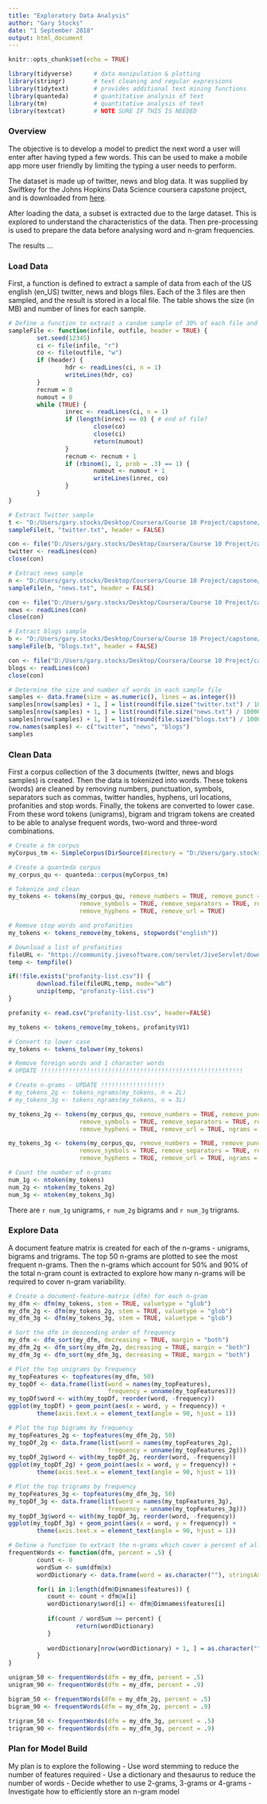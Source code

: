 ```yaml
---
title: "Exploratory Data Analysis"
author: "Gary Stocks"
date: "1 September 2018"
output: html_document
---
```


```r
knitr::opts_chunk$set(echo = TRUE)

library(tidyverse)      # data manipulation & plotting
library(stringr)        # text cleaning and regular expressions
library(tidytext)       # provides additional text mining functions
library(quanteda)       # quantitative analysis of text
library(tm)             # quantitative analysis of text
library(textcat)        # NOTE SURE IF THIS IS NEEDED


```

### Overview
The objective is to develop a model to predict the next word a user will enter after having typed a few words. This can be used to make a mobile app more user friendly by limiting the typing a user needs to perform.

The dataset is made up of twitter, news and blog data. It was supplied by Swiftkey for the Johns Hopkins Data Science coursera capstone project, and is downloaded from [here](https://d396qusza40orc.cloudfront.net/dsscapstone/dataset/Coursera-SwiftKey.zip). 

After loading the data, a subset is extracted due to the large dataset. This is explored to understand the characteristics of the data. Then pre-processing is used to prepare the data before analysing word and n-gram frequencies.

The results ...

### Load Data
First, a function is defined to extract a sample of data from each of the US english (en_US) twitter, news and blogs files. Each of the 3 files are then sampled, and the result is stored in a local file. The table shows the size (in MB) and number of lines for each sample.

```r

# Define a function to extract a random sample of 30% of each file and store in a file
sampleFile <- function(infile, outfile, header = TRUE) {
        set.seed(12345)
        ci <- file(infile, "r")
        co <- file(outfile, "w")
        if (header) {
                hdr <- readLines(ci, n = 1)
                writeLines(hdr, co)
        }
        recnum = 0
        numout = 0
        while (TRUE) {
                inrec <- readLines(ci, n = 1)
                if (length(inrec) == 0) { # end of file?
                        close(co)
                        close(ci)
                        return(numout)
                }
                recnum <- recnum + 1
                if (rbinom(1, 1, prob = .3) == 1) {
                        numout <- numout + 1
                        writeLines(inrec, co)
                }
        }
}

# Extract Twitter sample
t <- "D:/Users/gary.stocks/Desktop/Coursera/Course 10 Project/capstone/data/en_US/en_US.twitter.txt"
sampleFile(t, "twitter.txt", header = FALSE)

con <- file("D:/Users/gary.stocks/Desktop/Coursera/Course 10 Project/capstone/twitter.txt", "r")
twitter <- readLines(con) 
close(con) 

# Extract news sample
n <- "D:/Users/gary.stocks/Desktop/Coursera/Course 10 Project/capstone/data/en_US/en_US.news.txt"
sampleFile(n, "news.txt", header = FALSE)

con <- file("D:/Users/gary.stocks/Desktop/Coursera/Course 10 Project/capstone/news.txt", "r")
news <- readLines(con) 
close(con) 

# Extract blogs sample
b <- "D:/Users/gary.stocks/Desktop/Coursera/Course 10 Project/capstone/data/en_US/en_US.blogs.txt"
sampleFile(b, "blogs.txt", header = FALSE)

con <- file("D:/Users/gary.stocks/Desktop/Coursera/Course 10 Project/capstone/news.txt", "r")
blogs <- readLines(con) 
close(con) 

# Determine the size and number of words in each sample file
samples <- data.frame(size = as.numeric(), lines = as.integer())
samples[nrow(samples) + 1, ] = list(round(file.size("twitter.txt") / 1000000, 2), length(twitter))
samples[nrow(samples) + 1, ] = list(round(file.size("news.txt") / 1000000, 2), length(news))
samples[nrow(samples) + 1, ] = list(round(file.size("blogs.txt") / 1000000, 2), length(blogs))
row.names(samples) <- c("twitter", "news", "blogs")
samples

```

### Clean Data
First a corpus collection of the 3 documents (twitter, news and blogs samples) is created. Then the data is tokenized into words. These tokens (words) are cleaned by removing numbers, punctuation, symbols, separators such as commas, twitter handles, hyphens, url locations, profanities and stop words. Finally, the tokens are converted to lower case. From these word tokens (unigrams), bigram and trigram tokens are created to be able to analyse frequent words, two-word and three-word combinations.

```r

# Create a tm corpus
myCorpus_tm <- SimpleCorpus(DirSource(directory = "D:/Users/gary.stocks/Desktop/Coursera/Course 10 Project/capstone/sampledata"))

# Create a quanteda corpus
my_corpus_qu <- quanteda::corpus(myCorpus_tm)

# Tokenize and clean
my_tokens <- tokens(my_corpus_qu, remove_numbers = TRUE, remove_punct = TRUE,
                    remove_symbols = TRUE, remove_separators = TRUE, remove_twitter = TRUE,
                    remove_hyphens = TRUE, remove_url = TRUE)

# Remove stop words and profanities
my_tokens <- tokens_remove(my_tokens, stopwords("english"))

# Download a list of profanities
fileURL <- "https://community.jivesoftware.com/servlet/JiveServlet/download/1907-1-3237/profanity-list.zip"
temp <- tempfile()

if(!file.exists("profanity-list.csv")) {
        download.file(fileURL,temp, mode="wb")
        unzip(temp, "profanity-list.csv")
}

profanity <- read.csv("profanity-list.csv", header=FALSE)

my_tokens <- tokens_remove(my_tokens, profanity$V1)

# Convert to lower case
my_tokens <- tokens_tolower(my_tokens)

# Remove foreign words and 1 character words
# UPDATE !!!!!!!!!!!!!!!!!!!!!!!!!!!!!!!!!!!!!!!!!!!!!!!!!!!!!!!!!

# Create n-grams - UPDATE !!!!!!!!!!!!!!!!!!
# my_tokens_2g <- tokens_ngrams(my_tokens, n = 2L)
# my_tokens_3g <- tokens_ngrams(my_tokens, n = 3L)

my_tokens_2g <- tokens(my_corpus_qu, remove_numbers = TRUE, remove_punct = TRUE,
                    remove_symbols = TRUE, remove_separators = TRUE, remove_twitter = TRUE,
                    remove_hyphens = TRUE, remove_url = TRUE, ngrams = 2L)

my_tokens_3g <- tokens(my_corpus_qu, remove_numbers = TRUE, remove_punct = TRUE,
                    remove_symbols = TRUE, remove_separators = TRUE, remove_twitter = TRUE,
                    remove_hyphens = TRUE, remove_url = TRUE, ngrams = 3L)

# Count the number of n-grams
num_1g <- ntoken(my_tokens)
num_2g <- ntoken(my_tokens_2g)
num_3g <- ntoken(my_tokens_3g)

```

There are `r num_1g` unigrams, `r num_2g` bigrams and `r num_3g` trigrams.

### Explore Data

A document feature matrix is created for each of the n-grams - unigrams, bigrams and trigrams. The top 50 n-grams are plotted to see the most frequent n-grams. Then the n-grams which account for 50% and 90% of the total n-gram count is extracted to explore how many n-grams will be required to cover n-gram variability.

```r

# Create a document-feature-matrix (dfm) for each n-gram
my_dfm <- dfm(my_tokens, stem = TRUE, valuetype = "glob")
my_dfm_2g <- dfm(my_tokens_2g, stem = TRUE, valuetype = "glob")
my_dfm_3g <- dfm(my_tokens_3g, stem = TRUE, valuetype = "glob")

# Sort the dfm in descending order of frequency
my_dfm <- dfm_sort(my_dfm, decreasing = TRUE, margin = "both")
my_dfm_2g <- dfm_sort(my_dfm_2g, decreasing = TRUE, margin = "both")
my_dfm_3g <- dfm_sort(my_dfm_3g, decreasing = TRUE, margin = "both")

# Plot the top unigrams by frequency
my_topFeatures <- topfeatures(my_dfm, 50)
my_topDf <- data.frame(list(word = names(my_topFeatures), 
                            frequency = unname(my_topFeatures)))
my_topDf$word <- with(my_topDf, reorder(word, -frequency))
ggplot(my_topDf) + geom_point(aes(x = word, y = frequency)) + 
        theme(axis.text.x = element_text(angle = 90, hjust = 1))

# Plot the top bigrams by frequency
my_topFeatures_2g <- topfeatures(my_dfm_2g, 50)
my_topDf_2g <- data.frame(list(word = names(my_topFeatures_2g), 
                            frequency = unname(my_topFeatures_2g)))
my_topDf_2g$word <- with(my_topDf_2g, reorder(word, -frequency))
ggplot(my_topDf_2g) + geom_point(aes(x = word, y = frequency)) + 
        theme(axis.text.x = element_text(angle = 90, hjust = 1))

# Plot the top trigrams by frequency
my_topFeatures_3g <- topfeatures(my_dfm_3g, 50)
my_topDf_3g <- data.frame(list(word = names(my_topFeatures_3g), 
                            frequency = unname(my_topFeatures_3g)))
my_topDf_3g$word <- with(my_topDf_3g, reorder(word, -frequency))
ggplot(my_topDf_3g) + geom_point(aes(x = word, y = frequency)) + 
        theme(axis.text.x = element_text(angle = 90, hjust = 1))

# Define a function to extract the n-grams which cover a percent of all n-gram instances
frequentWords <- function(dfm, percent = .5) {
        count <- 0
        wordSum <- sum(dfm@x)
        wordDictionary <- data.frame(word = as.character(""), stringsAsFactors = FALSE)

        for(i in 1:length(dfm@Dimnames$features)) {
           count <- count + dfm@x[i]
           wordDictionary$word[i] <- dfm@Dimnames$features[i]
        
           if(count / wordSum >= percent) {
                   return(wordDictionary)
           }
        
           wordDictionary[nrow(wordDictionary) + 1, ] = as.character("")
        }
}

unigram_50 <- frequentWords(dfm = my_dfm, percent = .5)
unigram_90 <- frequentWords(dfm = my_dfm, percent = .9)

bigram_50 <- frequentWords(dfm = my_dfm_2g, percent = .5)
bigram_90 <- frequentWords(dfm = my_dfm_2g, percent = .9)

trigram_50 <- frequentWords(dfm = my_dfm_3g, percent = .5)
trigram_90 <- frequentWords(dfm = my_dfm_3g, percent = .9)


```

### Plan for Model Build

My plan is to explore the following 
- Use word stemming to reduce the number of features required
- Use a dictionary and thesaurus to reduce the number of words
- Decide whether to use 2-grams, 3-grams or 4-grams
- Investigate how to efficiently store an n-gram model
